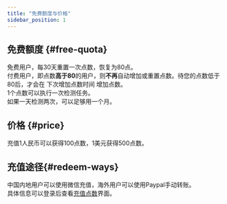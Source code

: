 ---
title: "免费额度与价格"
sidebar_position: 1
---
## 免费额度 {#free-quota}
免费用户，每30天重置一次点数，恢复为80点。  
付费用户，即点数**高于80**的用户，则**不再**自动增加或重置点数。待您的点数低于80后，才会在 下次增加点数时间 增加点数。  
1个点数可以执行一次检测任务。  
如果一天检测两次，可以足够用一个月。  

## 价格 {#price}  
充值1人民币可以获得100点数，1美元获得500点数。  

## 充值途径{#redeem-ways}  
中国内地用户可以使用微信充值，海外用户可以使用Paypal手动转账。  
具体信息可以登录后查看[充值点数](https://monit.or.passby.me/zh/member/redeem)界面。  


